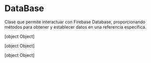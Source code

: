 # DataBase

Clase que permite interactuar con Firebase Database, proporcionando métodos para obtener y establecer datos en una referencia específica.

[object Object]

[object Object]

[object Object]

